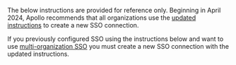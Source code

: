 <Note>

The below instructions are provided for reference only. Beginning in April 2024, Apollo recommends that all organizations use the [updated instructions](#setup) to create a new SSO connection.

If you previously configured SSO using the instructions below and want to use [multi-organization SSO](./multi-organization) you must create a new SSO connection with the updated instructions.

</Note>
